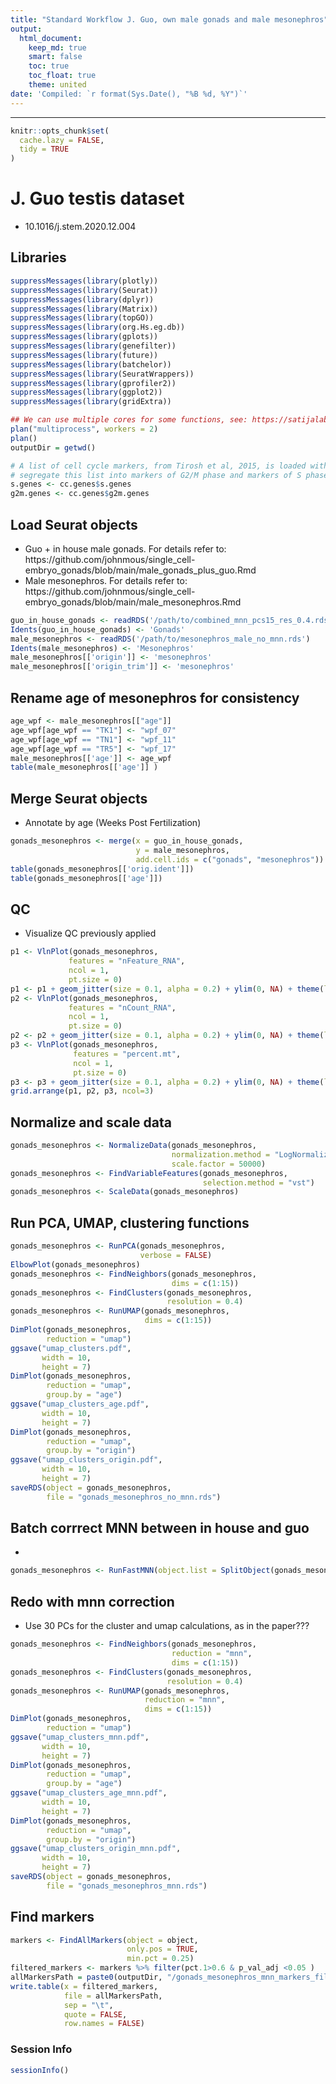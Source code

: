 ```yaml
---
title: "Standard Workflow J. Guo, own male gonads and male mesonephros"
output:
  html_document:
    keep_md: true
    smart: false
    toc: true
    toc_float: true
    theme: united
date: 'Compiled: `r format(Sys.Date(), "%B %d, %Y")`'
---
```

***

```r
knitr::opts_chunk$set(
  cache.lazy = FALSE,
  tidy = TRUE
)
```

# J. Guo testis dataset
* 10.1016/j.stem.2020.12.004

## Libraries
```r
suppressMessages(library(plotly))
suppressMessages(library(Seurat))
suppressMessages(library(dplyr))
suppressMessages(library(Matrix))
suppressMessages(library(topGO))
suppressMessages(library(org.Hs.eg.db))
suppressMessages(library(gplots))
suppressMessages(library(genefilter))
suppressMessages(library(future))
suppressMessages(library(batchelor))
suppressMessages(library(SeuratWrappers))
suppressMessages(library(gprofiler2))
suppressMessages(library(ggplot2))
suppressMessages(library(gridExtra))

## We can use multiple cores for some functions, see: https://satijalab.org/seurat/v3.2/future_vignette.html
plan("multiprocess", workers = 2)
plan()
outputDir = getwd()

# A list of cell cycle markers, from Tirosh et al, 2015, is loaded with Seurat.  We can
# segregate this list into markers of G2/M phase and markers of S phase
s.genes <- cc.genes$s.genes
g2m.genes <- cc.genes$g2m.genes
```

## Load Seurat objects
* Guo + in house male gonads. For details refer to: https://github.com/johnmous/single_cell-embryo_gonads/blob/main/male_gonads_plus_guo.Rmd
* Male mesonephros. For details refer to: https://github.com/johnmous/single_cell-embryo_gonads/blob/main/male_mesonephros.Rmd
```r
guo_in_house_gonads <- readRDS('/path/to/combined_mnn_pcs15_res_0.4.rds')
Idents(guo_in_house_gonads) <- 'Gonads'
male_mesonephros <- readRDS('/path/to/mesonephros_male_no_mnn.rds')
Idents(male_mesonephros) <- 'Mesonephros'
male_mesonephros[['origin']] <- 'mesonephros'
male_mesonephros[['origin_trim']] <- 'mesonephros'
```

## Rename age of mesonephros for consistency
```r
age_wpf <- male_mesonephros[["age"]]
age_wpf[age_wpf == "TK1"] <- "wpf_07"
age_wpf[age_wpf == "TN1"] <- "wpf_11"
age_wpf[age_wpf == "TR5"] <- "wpf_17"
male_mesonephros[['age']] <- age_wpf
table(male_mesonephros[['age']] )
```

## Merge Seurat objects
* Annotate by age (Weeks Post Fertilization)
```r
gonads_mesonephros <- merge(x = guo_in_house_gonads, 
                            y = male_mesonephros, 
                            add.cell.ids = c("gonads", "mesonephros"))
table(gonads_mesonephros[['orig.ident']])
table(gonads_mesonephros[['age']])
```

## QC
* Visualize QC previously applied
```r
p1 <- VlnPlot(gonads_mesonephros, 
             features = "nFeature_RNA", 
             ncol = 1,
             pt.size = 0)
p1 <- p1 + geom_jitter(size = 0.1, alpha = 0.2) + ylim(0, NA) + theme(legend.position = "none")
p2 <- VlnPlot(gonads_mesonephros, 
             features = "nCount_RNA", 
             ncol = 1,
             pt.size = 0)
p2 <- p2 + geom_jitter(size = 0.1, alpha = 0.2) + ylim(0, NA) + theme(legend.position = "none")
p3 <- VlnPlot(gonads_mesonephros, 
              features = "percent.mt", 
              ncol = 1,
              pt.size = 0)
p3 <- p3 + geom_jitter(size = 0.1, alpha = 0.2) + ylim(0, NA) + theme(legend.position = "none")
grid.arrange(p1, p2, p3, ncol=3)
```

## Normalize and scale data
```r
gonads_mesonephros <- NormalizeData(gonads_mesonephros, 
                                    normalization.method = "LogNormalize", 
                                    scale.factor = 50000)
gonads_mesonephros <- FindVariableFeatures(gonads_mesonephros, 
                                           selection.method = "vst")
gonads_mesonephros <- ScaleData(gonads_mesonephros) 
```

## Run PCA, UMAP, clustering functions
```r
gonads_mesonephros <- RunPCA(gonads_mesonephros, 
                             verbose = FALSE)
ElbowPlot(gonads_mesonephros)
gonads_mesonephros <- FindNeighbors(gonads_mesonephros, 
                                    dims = c(1:15))
gonads_mesonephros <- FindClusters(gonads_mesonephros,
                                   resolution = 0.4)
gonads_mesonephros <- RunUMAP(gonads_mesonephros, 
                              dims = c(1:15))
DimPlot(gonads_mesonephros, 
        reduction = "umap")
ggsave("umap_clusters.pdf",
       width = 10,
       height = 7)
DimPlot(gonads_mesonephros, 
        reduction = "umap",
        group.by = "age")
ggsave("umap_clusters_age.pdf",
       width = 10,
       height = 7)
DimPlot(gonads_mesonephros, 
        reduction = "umap",
        group.by = "origin")
ggsave("umap_clusters_origin.pdf",
       width = 10,
       height = 7)
saveRDS(object = gonads_mesonephros, 
        file = "gonads_mesonephros_no_mnn.rds")
```

## Batch corrrect MNN between in house and guo
* 
```r
gonads_mesonephros <- RunFastMNN(object.list = SplitObject(gonads_mesonephros, split.by = "origin_trim"))
```

## Redo with mnn correction
* Use 30 PCs for the cluster and umap calculations, as in the paper???
```r
gonads_mesonephros <- FindNeighbors(gonads_mesonephros, 
                                    reduction = "mnn",
                                    dims = c(1:15))
gonads_mesonephros <- FindClusters(gonads_mesonephros,
                                   resolution = 0.4)
gonads_mesonephros <- RunUMAP(gonads_mesonephros,
                              reduction = "mnn",
                              dims = c(1:15))
DimPlot(gonads_mesonephros, 
        reduction = "umap")
ggsave("umap_clusters_mnn.pdf",
       width = 10,
       height = 7)
DimPlot(gonads_mesonephros, 
        reduction = "umap",
        group.by = "age")
ggsave("umap_clusters_age_mnn.pdf",
       width = 10,
       height = 7)
DimPlot(gonads_mesonephros, 
        reduction = "umap",
        group.by = "origin")
ggsave("umap_clusters_origin_mnn.pdf",
       width = 10,
       height = 7)
saveRDS(object = gonads_mesonephros, 
        file = "gonads_mesonephros_mnn.rds")
```

## Find markers
```r
markers <- FindAllMarkers(object = object,
                          only.pos = TRUE,
                          min.pct = 0.25)
filtered_markers <- markers %>% filter(pct.1>0.6 & p_val_adj <0.05 )
allMarkersPath = paste0(outputDir, "/gonads_mesonephros_mnn_markers_filtered.tsv")
write.table(x = filtered_markers,
            file = allMarkersPath,
            sep = "\t",
            quote = FALSE,
            row.names = FALSE)
```


### Session Info
```r
sessionInfo()
```
